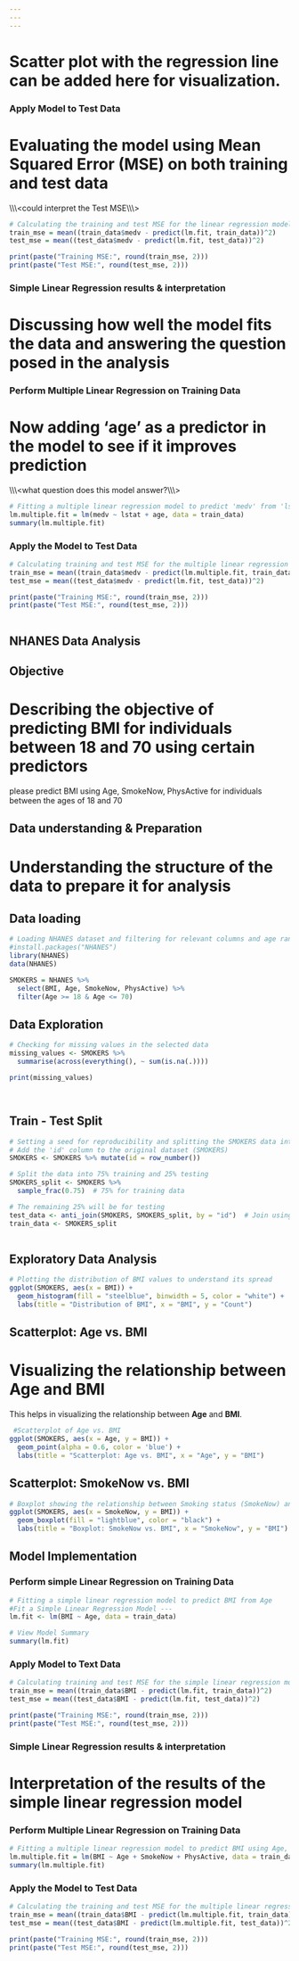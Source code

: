 ---
---
---

# Scatter plot with the regression line can be added here for visualization.

### Apply Model to Test Data

# Evaluating the model using Mean Squared Error (MSE) on both training and test data

\\\\\\\<could interpret the Test MSE\\\\\\\>

```{r apply model to test_data}
# Calculating the training and test MSE for the linear regression model
train_mse = mean((train_data$medv - predict(lm.fit, train_data))^2)
test_mse = mean((test_data$medv - predict(lm.fit, test_data))^2)

print(paste("Training MSE:", round(train_mse, 2)))
print(paste("Test MSE:", round(test_mse, 2)))

```

### Simple Linear Regression results & interpretation

# Discussing how well the model fits the data and answering the question posed in the analysis

### Perform Multiple Linear Regression on Training Data

# Now adding 'age' as a predictor in the model to see if it improves prediction

\\\\\\\<what question does this model answer?\\\\\\\>

```{r}
# Fitting a multiple linear regression model to predict 'medv' from 'lstat' and 'age'
lm.multiple.fit = lm(medv ~ lstat + age, data = train_data)  
summary(lm.multiple.fit)
```

### Apply the Model to Test Data

```{r}
# Calculating training and test MSE for the multiple linear regression model
train_mse = mean((train_data$medv - predict(lm.multiple.fit, train_data))^2)
test_mse = mean((test_data$medv - predict(lm.fit, test_data))^2)

print(paste("Training MSE:", round(train_mse, 2)))
print(paste("Test MSE:", round(test_mse, 2)))



```

## NHANES Data Analysis

## Objective

# Describing the objective of predicting BMI for individuals between 18 and 70 using certain predictors

please predict BMI using Age, SmokeNow, PhysActive for individuals between the ages of 18 and 70

## Data understanding & Preparation

# Understanding the structure of the data to prepare it for analysis

## Data loading

```{r}
# Loading NHANES dataset and filtering for relevant columns and age range
#install.packages("NHANES")
library(NHANES)
data(NHANES)

SMOKERS = NHANES %>%
  select(BMI, Age, SmokeNow, PhysActive) %>%
  filter(Age >= 18 & Age <= 70)


```

## Data Exploration

```{r}
# Checking for missing values in the selected data
missing_values <- SMOKERS %>%
  summarise(across(everything(), ~ sum(is.na(.))))

print(missing_values)




```

## Train - Test Split

```{r}
# Setting a seed for reproducibility and splitting the SMOKERS data into training and test sets
# Add the 'id' column to the original dataset (SMOKERS)
SMOKERS <- SMOKERS %>% mutate(id = row_number())

# Split the data into 75% training and 25% testing
SMOKERS_split <- SMOKERS %>%
  sample_frac(0.75)  # 75% for training data

# The remaining 25% will be for testing
test_data <- anti_join(SMOKERS, SMOKERS_split, by = "id")  # Join using 'id' column
train_data <- SMOKERS_split



```

## Exploratory Data Analysis

```{r}
# Plotting the distribution of BMI values to understand its spread
ggplot(SMOKERS, aes(x = BMI)) +
  geom_histogram(fill = "steelblue", binwidth = 5, color = "white") +
  labs(title = "Distribution of BMI", x = "BMI", y = "Count")

```

## Scatterplot: Age vs. BMI

# Visualizing the relationship between Age and BMI

This helps in visualizing the relationship between **Age** and **BMI**.

```{r}
 #Scatterplot of Age vs. BMI
ggplot(SMOKERS, aes(x = Age, y = BMI)) +
  geom_point(alpha = 0.6, color = 'blue') +
  labs(title = "Scatterplot: Age vs. BMI", x = "Age", y = "BMI")


```

## Scatterplot: SmokeNow vs. BMI

```{r}
# Boxplot showing the relationship between Smoking status (SmokeNow) and BMI
ggplot(SMOKERS, aes(x = SmokeNow, y = BMI)) +
  geom_boxplot(fill = "lightblue", color = "black") +
  labs(title = "Boxplot: SmokeNow vs. BMI", x = "SmokeNow", y = "BMI")

```

## Model Implementation

### Perform simple Linear Regression on Training Data

```{r}
# Fitting a simple linear regression model to predict BMI from Age
#Fit a Simple Linear Regression Model ---
lm.fit <- lm(BMI ~ Age, data = train_data)

# View Model Summary
summary(lm.fit)

```

### Apply Model to Text Data

```{r}

# Calculating training and test MSE for the simple linear regression model
train_mse = mean((train_data$BMI - predict(lm.fit, train_data))^2)
test_mse = mean((test_data$BMI - predict(lm.fit, test_data))^2)

print(paste("Training MSE:", round(train_mse, 2)))
print(paste("Test MSE:", round(test_mse, 2)))

```

### Simple Linear Regression results & interpretation

# Interpretation of the results of the simple linear regression model

### Perform Multiple Linear Regression on Training Data

```{r}
# Fitting a multiple linear regression model to predict BMI using Age, SmokeNow, and PhysActive
lm.multiple.fit = lm(BMI ~ Age + SmokeNow + PhysActive, data = train_data)  
summary(lm.multiple.fit)


```

### Apply the Model to Test Data

```{r}
# Calculating the training and test MSE for the multiple linear regression model
train_mse = mean((train_data$BMI - predict(lm.multiple.fit, train_data))^2)
test_mse = mean((test_data$BMI - predict(lm.multiple.fit, test_data))^2)

print(paste("Training MSE:", round(train_mse, 2)))
print(paste("Test MSE:", round(test_mse, 2)))


```

